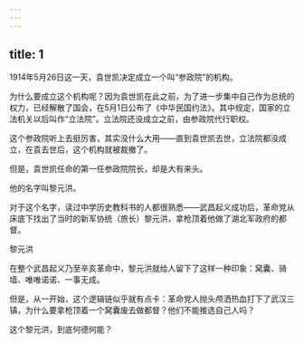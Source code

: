 ```yaml
---
---
---
```

title: 1
---



1914年5月26日这一天，袁世凯决定成立一个叫“参政院”的机构。

为什么要成立这个机构呢？因为袁世凯在此之前，为了进一步集中自己作为总统的权力，已经解散了国会，在5月1日公布了《中华民国约法》。其中规定，国家的立法机关以后叫作“立法院”。立法院还没成立之前，由参政院代行职权。

这个参政院听上去挺厉害，其实没什么大用——直到袁世凯去世，立法院都没成立，在袁去世后，这个机构就被裁撤了。

但是，袁世凯任命的第一任参政院院长，却是大有来头。

他的名字叫黎元洪。

对于这个名字，读过中学历史教科书的人都很熟悉——武昌起义成功后，革命党从床底下找出了当时的新军协统（旅长）黎元洪，拿枪顶着他做了湖北军政府的都督。

黎元洪



在整个武昌起义乃至辛亥革命中，黎元洪就给人留下了这样一种印象：窝囊、骑墙、唯唯诺诺、一事无成。

但是，从一开始，这个逻辑链似乎就有点卡：革命党人抛头颅洒热血打下了武汉三镇，为什么要拿枪顶着一个窝囊废去做都督？他们不能推选自己人吗？

这个黎元洪，到底何德何能？